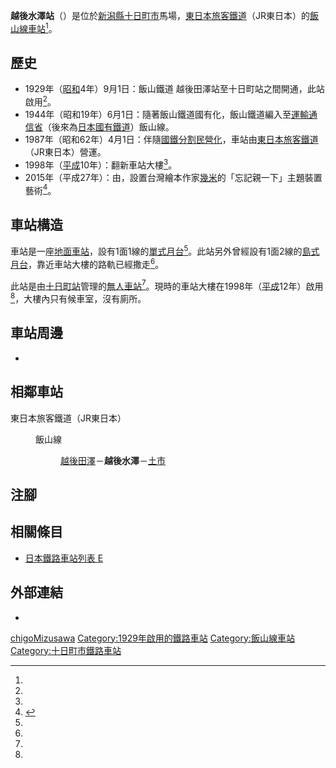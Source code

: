 {{NoteTA
|T=zh-hans:越後水泽站;zh-hk:越後水澤站;zh-tw:越後水澤車站;
|1=zh-hans:越後水泽站;zh-hk:越後水澤站;zh-tw:越後水澤車站;
}}
{{Infobox station
|公司色 = green
|站名 = 越後水澤站
|圖片 =  Echigo-Mizusawa_Station,_East_Japan_Railway_Company,_June_2020.jpg
|圖片說明 = 車站大樓（2020年6月9日）
|日文原名 = 越後水沢
|平假名 = えちごみずさわ
|羅馬拼音 = Echigo-Mizusawa
|副站名 = 
|電報略號 = エミ←ヱミ
|所在地 = {{JPN}}[[新潟縣|新潟縣]][[十日町市|十日町市]]馬場<ref name="zeneki21">{{Cite book|title =週刊 JR全駅・全車両基地 |publisher = {{Translink|ja|朝日新聞出版}} |series=週刊朝日百科 |volume  =21号 新潟駅・弥彦駅・津南駅ほか |date =2012-12-30 |page =27 |language=ja}}</ref>
|座標 = {{coord|37|4|27.57|N|138|43|5.4|E|type:railwaystation_region:JP-24|display=inline,title}}
|車站構造 = [[地面車站|地面車站]]
|月台配置 = 1面1線<ref name="zeneki21" />
|啟用年月日 = 1929年（[[昭和|昭和]]4年）9月1日<ref name="zeneki21"/>
|廢站年月日 = 
|乘客人數 = 
|上下車人次 = 
|統計年度 = 
|轉車 = 
|全寬備註 = [[無人車站|無人車站]]<ref name="zeneki21"/>
|adjacent = {{Adjacent stations|system=東日本旅客鐵道|line=飯山線|left=越後田澤|right=土市|note-left=3.0km|note-mid=距離[[豐野站|豐野]]67.5km|note-right=2.9km}}
}}
'''越後水澤站'''（{{jpn|j=越後水沢駅|hg=えちごみずさわえき|rm=Echigo-Mizusawa eki|f=y}}）是位於[[新潟縣|新潟縣]][[十日町市|十日町市]]馬場，[[東日本旅客鐵道|東日本旅客鐵道]]（JR東日本）的[[飯山線|飯山線]][[鐵路車站|車站]]<ref name="zeneki21"/>。

== 歷史 == 
* 1929年（[[昭和|昭和]]4年）9月1日：飯山鐵道 越後田澤站至十日町站之間開通，此站啟用<ref name="zeneki21"/>。
* 1944年（昭和19年）6月1日：隨著飯山鐵道國有化，飯山鐵道編入至[[運輸通信省_(日本)|運輸通信省]]（後來為[[日本國有鐵道|日本國有鐵道]]）飯山線。
* 1987年（昭和62年）4月1日：伴隨[[國鐵分割民營化|國鐵分割民營化]]，車站由[[東日本旅客鐵道|東日本旅客鐵道]]（JR東日本）營運。
* 1998年（[[平成|平成]]10年）：翻新車站大樓<ref name="zeneki21"/>。
* 2015年（平成27年）：由{{Link-ja|越後妻有大地藝術祭|大地の芸術祭 越後妻有アートトリエンナーレ}}，設置台灣繪本作家[[幾米|幾米]]的「忘記親一下」主題裝置藝術<ref>{{Cite news|url=https://travel.ettoday.net/article/523245.htm |title=為車站增添童趣　日本新瀉打造「幾米火車站」 |date=2015-06-20 |publisher=ETtoday新聞雲}}</ref>。

== 車站構造 ==
車站是一座[[地面車站|地面車站]]，設有1面1線的[[單式月台|單式月台]]<ref name="zeneki21"/>。此站另外曾經設有1面2線的[[島式月台|島式月台]]，靠近車站大樓的路軌已經撒走<ref name="zeneki21"/>。

此站是由[[十日町站|十日町站]]管理的[[無人車站|無人車站]]<ref name="zeneki21"/>。現時的車站大樓在1998年（[[平成|平成]]12年）啟用<ref name="zeneki21"/>，大樓內只有候車室，沒有廁所。

== 車站周邊 ==
* {{Translink|ja|国道117号|國道117號}}

== 相鄰車站 ==
; 東日本旅客鐵道（JR東日本）
: {{Color|#7bc24b|■}}飯山線
:: [[越後田澤站|越後田澤]]－'''越後水澤'''－[[土市站|土市]]

== 注腳 ==
{{Reflist}}

== 相關條目 ==
{{Commonscat|Echigo-Mizusawa Station}}
* [[日本鐵路車站列表_E|日本鐵路車站列表 E]]

== 外部連結 ==
*{{外部連結/JR東日本車站|284|越後水澤}}{{ja icon}}

{{飯山線}}

{{DEFAULTSORT:Echigo-Mizusawa}}
[[Category:日本鐵路車站_E|chigoMizusawa]]
[[Category:1929年啟用的鐵路車站|Category:1929年啟用的鐵路車站]]
[[Category:飯山線車站|Category:飯山線車站]]
[[Category:十日町市鐵路車站|Category:十日町市鐵路車站]]